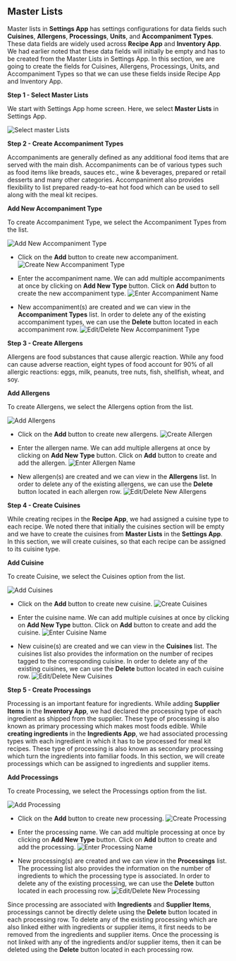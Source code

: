 ## Master Lists

Master lists in **Settings App** has settings configurations for data fields such **Cuisines**, **Allergens**, **Processings**, **Units**, and **Accompaniment Types**. These data fields are widely used across **Recipe App** and **Inventory App**. We had earlier noted that these data fields will initially be empty and has to be created from the Master Lists in Settings App. In this section, we are going to create the fields for Cuisines, Allergens, Processings, Units, and Accompaniment Types so that we can use these fields inside Recipe App and Inventory App.

**Step 1 - Select Master Lists**

We start with Settings App home screen. Here, we select **Master Lists** in Settings App.

![Select master Lists](/images/master/Step1.png "Select master Lists")

**Step 2 - Create Accompaniment Types**

Accompaniments are generally defined as any additional food items that are served with the main dish. Accompaniments can be of various types such as food items like breads, sauces etc., wine & beverages, prepared or retail desserts and many other categories. Accompaniment also provides flexibility to list prepared ready-to-eat hot food which can be used to sell along with the meal kit recipes.

 **Add New Accompaniment Type**
 
To create Accompaniment Type, we select the Accompaniment Types from the list.

![Add New Accompaniment Type](/images/master/Step2.0.png "Add New Accompaniment Type")

 - Click on the **Add** button to create new accompaniment.
![Create New Accompaniment Type](/images/master/Step2.1.png "Create New Accompaniment Type")

 - Enter the accompaniment name. We can add multiple accompaniments at once by clicking on **Add New Type** button. Click on **Add** button to create the new 
 accompaniment type.
![Enter Accompaniment Name](/images/master/Step2.2.png "Enter Accompaniment Name")
 
 - New accompaniment(s) are created and we can view in the **Accompaniment Types** list. In order to delete any of the existing accompaniment types, we can use the **Delete** button located in each accompaniment row.
![Edit/Delete New Accompaniment Type](/images/master/Step2.3.png "Edit/Delete New Accompaniment Name")

**Step 3 - Create Allergens**

Allergens are food substances that cause allergic reaction. While any food can cause adverse reaction, eight types of food account for 90% of all allergic reactions:  eggs, milk, peanuts, tree nuts, fish, shellfish, wheat, and soy.

**Add Allergens**

To create Allergens, we select the Allergens option from the list.

![Add Allergens](/images/master/Step3.0.png "Add Allergens")

 - Click on the **Add** button to create new allergens.
![Create Allergen](/images/master/Step3.1.png "Create Allergen")

 - Enter the allergen name. We can add multiple allergens at once by clicking on **Add New Type** button. Click on **Add** button to create and add the allergen.
![Enter Allergen Name](/images/master/Step3.2.png "Enter Allergen Name")

 - New allergen(s) are created and we can view in the **Allergens** list. In order to delete any of the existing allergens, we can use the **Delete** button located in each allergen row.
![Edit/Delete New Allergens](/images/master/Step3.3.png "Edit/Delete New Allergens")

**Step 4 - Create Cuisines**

While creating recipes in the **Recipe App**, we had assigned a cuisine type to each recipe. We noted there that initially the cuisines section will be empty and we have to create the cuisines from **Master Lists** in the **Settings App**. In this section, we will create cuisines, so that each recipe can be assigned to its cuisine type.

**Add Cuisine**

To create Cuisine, we select the Cuisines option from the list.

![Add Cuisines](/images/master/Step4.0.png "Add Cuisines")

 - Click on the **Add** button to create new cuisine.
 ![Create Cuisines](/images/master/Step4.1.png "Create Cuisines")

 - Enter the cuisine name. We can add multiple cuisines at once by clicking on **Add New Type** button. Click on **Add** button to create and add the cuisine.
![Enter Cuisine Name](/images/master/Step4.2.png "Enter Cuisine Name")

 - New cuisine(s) are created and we can view in the **Cuisines** list. The cuisines list also provides the information on the number of recipes tagged to the corresponding cuisine.  In order to delete any of the existing cuisines, we can use the **Delete** button located in each cuisine row.
![Edit/Delete New Cuisines](/images/master/Step4.3.png "Edit/Delete New Cuisines")

**Step 5 - Create Processings**

Processing is an important feature for ingredients. While adding **Supplier Items** in the **Inventory App**, we had declared the processing type of each ingredient as shipped from the supplier. These type of processing is also known as primary processing which makes most foods edible. While **creating ingredients** in the **Ingredients App**, we had associated processing types with each ingredient in which it has to be processed for meal kit recipes. These type of processing is also known as secondary processing which turn the ingredients into familiar foods. In this section, we will create processings which can be assigned to ingredients and supplier items.

**Add Processings**

To create Processing, we select the Processings option from the list.

![Add Processing](/images/master/Step5.0.png "Add Processing")

 - Click on the **Add** button to create new processing.
 ![Create Processing](/images/master/Step5.1.png "Create Processing")

 - Enter the processing name. We can add multiple processing at once by clicking on **Add New Type** button. Click on **Add** button to create and add the processing.
![Enter Processing Name](/images/master/Step5.2.png "Enter Processing Name")

 - New processing(s) are created and we can view in the **Processings** list. The processing list also provides the information on the number of ingredients to which the processing type is associated.  In order to delete any of the existing processing, we can use the **Delete** button located in each processing row.
![Edit/Delete New Processing](/images/master/Step5.3.png "Edit/Delete New Processing")

Since processing are associated with **Ingredients** and **Supplier Items**, processings cannot be directly delete using the **Delete** button located in each processing row. To delete any of the existing processing which are also linked either with ingredients or supplier items, it first needs to be removed from the ingredients and supplier items. Once the processing is not linked with any of the ingredients and/or supplier items, then it can be deleted using the **Delete** button located in each processing row.

